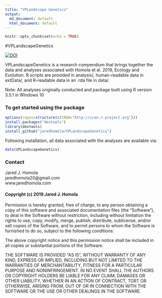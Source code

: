 ```yaml
---
title: "VPLandscape Genetics"
output:
  md_document: default
  html_document: default
---
```


```r
knitr::opts_chunk$set(echo = TRUE)
```

#VPLandscapeGenetics


[![DOI](https://zenodo.org/badge/DOI/10.5281/zenodo.3403056.svg)](https://doi.org/10.5281/zenodo.3403056)


VPLandscapeGenetics is a research compendium that brings together the data and analyses associated with Homola et al. 2019, Ecology and Evolution. R scripts are provided in analysis/, human-readable data in extData/, and R-readable data in an .rda file in data/. 

Note: All analyses originally conducted and package built using R version 3.5.1 in Windows 10

### To get started using the package
```r
options(repos=structure(c(CRAN="http://cran.r-project.org")))
install.packages("devtools")
library(devtools)
install_github("jaredhomola/VPLandscapeGenetics")
```

Following installation, all data associated with the analyses are available via:

```r
data(VPLandscapeGenetics)
```


### Contact
Jared J. Homola  
jaredhomola20@gmail.com  
www.jaredhomola.com  


#### Copyright (c) 2019 Jared J. Homola

Permission is hereby granted, free of charge, to any person obtaining a copy of this software and associated documentation files (the "Software"), to deal in the Software without restriction, including without limitation the rights to use, copy, modify, merge, publish, distribute, sublicense, and/or sell copies of the Software, and to permit persons to whom the Software is furnished to do so, subject to the following conditions:

The above copyright notice and this permission notice shall be included in all copies or substantial portions of the Software.

THE SOFTWARE IS PROVIDED "AS IS", WITHOUT WARRANTY OF ANY KIND, EXPRESS OR IMPLIED, INCLUDING BUT NOT LIMITED TO THE WARRANTIES OF MERCHANTABILITY, FITNESS FOR A PARTICULAR PURPOSE AND NONINFRINGEMENT. IN NO EVENT SHALL THE AUTHORS OR COPYRIGHT HOLDERS BE LIABLE FOR ANY CLAIM, DAMAGES OR OTHER LIABILITY, WHETHER IN AN ACTION OF CONTRACT, TORT OR OTHERWISE, ARISING FROM, OUT OF OR IN CONNECTION WITH THE SOFTWARE OR THE USE OR OTHER DEALINGS IN THE SOFTWARE.
